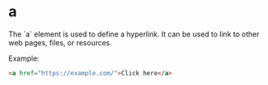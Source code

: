 
# a
<Separator />
The `a` element is used to define a hyperlink. It can be used to link to other web pages, files, or resources.

Example:
```html
<a href="https://example.com/">Click here</a>
```
